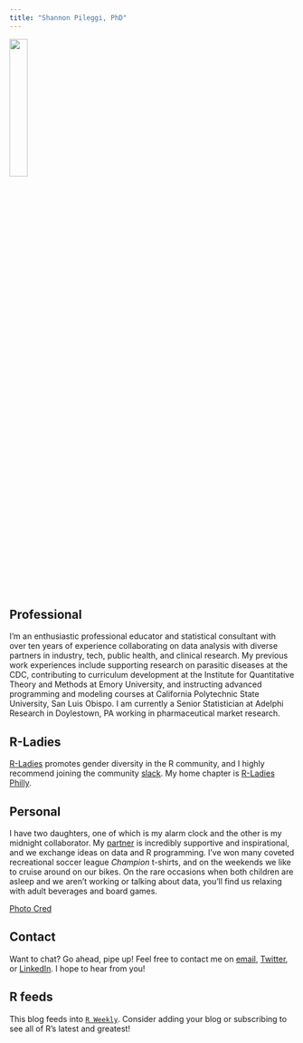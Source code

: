 ```yaml
---
title: "Shannon Pileggi, PhD"
---
```


![](shannon-circle.png){width=25%} 

## Professional


I’m an enthusiastic professional educator and statistical consultant with over ten years of experience collaborating on data analysis with diverse partners in industry, tech, public health, and clinical research.  My previous work experiences include supporting research on parasitic diseases at the CDC, contributing to curriculum development at the Institute for Quantitative Theory and Methods at Emory University, and instructing advanced programming and modeling courses at California Polytechnic State University, San Luis Obispo.  I am currently a Senior Statistician at Adelphi Research in Doylestown, PA working in pharmaceutical market research.    

## R-Ladies

[R-Ladies](https://rladies.org/){target="_blank"} promotes gender diversity in the R community, and I highly recommend joining the community [slack](https://rladies-community-slack.herokuapp.com/){target="_blank"}. My home chapter is [R-Ladies Philly](https://www.rladiesphilly.org/){target="_blank"}.


## Personal

I have two daughters, one of which is my alarm clock and the other is my midnight collaborator.  My [partner](https://www.stochastic-squirrel.com/){target="_blank"} is incredibly supportive and inspirational, and we exchange ideas on data and R programming.  I've won many coveted recreational soccer league _Champion_ t-shirts, and on the weekends we like to cruise around on our bikes.  On the rare occasions when both children are asleep and we aren't working or talking about data, you'll find us relaxing with adult beverages and board games.

[Photo Cred](https://www.facebook.com/KristinSteerPhotography/){target="_blank"}

## Contact

Want to chat?  Go ahead, pipe up!  Feel free to contact me on [email](mailto:shannon@pipinghotdata.com){target="_blank"}, [Twitter](https://twitter.com/PipingHotData){target="_blank"}, or [LinkedIn](https://www.linkedin.com/in/shannon-m-pileggi/){target="_blank"}. I hope to hear from you!

## R feeds

This blog feeds into [`R Weekly`](https://rweekly.org/){target="_blank"}.  Consider adding your blog or subscribing to see all of R's latest and greatest!


